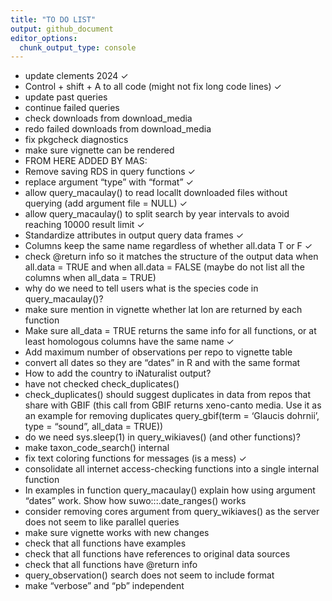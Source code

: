```yaml
---
title: "TO DO LIST"
output: github_document
editor_options: 
  chunk_output_type: console
---
```



* update clements 2024 ✓
* Control + shift + A to all code (might not fix long code lines) ✓
* update past queries
* continue failed queries
* check downloads from download_media 
* redo failed downloads from download_media
* fix pkgcheck diagnostics
* make sure vignette can be rendered
* FROM HERE ADDED BY MAS:
* Remove saving RDS in query functions ✓ 
* replace argument "type" with "format" ✓
* allow query_macaulay() to read locallt downloaded files without querying (add argument file = NULL) ✓
* allow query_macaulay() to split search by year intervals to avoid reaching 10000 result limit ✓
* Standardize attributes in output query data frames ✓
* Columns keep the same name regardless of whether all.data T or F ✓
* check @return info so it matches the structure of the output data when all.data = TRUE and when all.data = FALSE (maybe do not list all the columns when all_data = TRUE) 
* why do we need to tell users what is the species code in query_macaulay()?
* make sure mention in vignette whether lat lon are returned by each function
* Make sure all_data = TRUE returns the same info for all functions, or at least homologous columns have the same name ✓
* Add maximum number of observations per repo to vignette table 
* convert all dates so they are "dates" in R and with the same format 
* How to add the country to iNaturalist output? 
* have not checked check_duplicates()
* check_duplicates() should suggest duplicates in data from repos that share with GBIF (this call from GBIF returns xeno-canto media. Use it as an example for removing duplicates query_gbif(term = 'Glaucis dohrnii', type = "sound", all_data = TRUE))
* do we need sys.sleep(1) in query_wikiaves() (and other functions)?
* make taxon_code_search() internal
* fix text coloring functions for messages (is a mess) ✓
* consolidate all internet access-checking functions into a single internal function
* In examples in function query_macaulay() explain how using argument "dates" work. Show how suwo:::.date_ranges() works
* consider removing cores argument from query_wikiaves() as the server does not seem to like parallel queries
* make sure vignette works with new changes
* check that all functions have examples
* check that all functions have references to original data sources
* check that all functions have @return info
* query_observation() search does not seem to include format
* make "verbose" and "pb" independent
